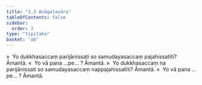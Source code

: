 ```yaml
---
title: "3.3 Anāgatavāra"
tableOfContents: false
sidebar:
  order: 3
type: "tipitaka"
basket: "ab"
---
```



<DynamicBreadcrumb />

<Division number="167">

<Paragraph number="801">
»  Yo dukkhasaccaṃ parijānissati so samudayasaccaṃ pajahissatīti? Āmantā.
</Paragraph>

<Paragraph number="802">
«  Yo vā pana …pe… ? Āmantā.
</Paragraph>

<Paragraph number="803">
»  Yo dukkhasaccaṃ na parijānissati so samudayasaccaṃ nappajahissatīti? Āmantā.
</Paragraph>

<Paragraph number="804">
«  Yo vā pana …pe… ? Āmantā.
</Paragraph>
</Division>
